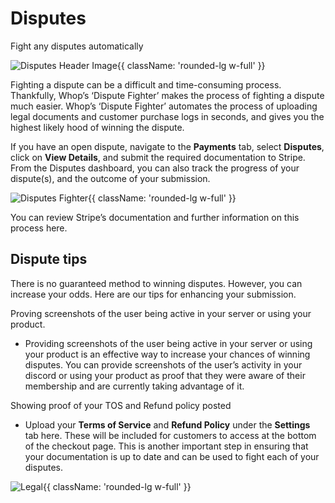 
<HeroPattern />

# Disputes

Fight any disputes automatically

![Disputes Header Image](https://i.imgur.com/mKDl4N4.png){{ className: 'rounded-lg w-full' }}

Fighting a dispute can be a difficult and time-consuming process. Thankfully, Whop’s ‘Dispute Fighter’ makes the process of fighting a dispute much easier. Whop’s ‘Dispute Fighter’ automates the process of uploading legal documents and customer purchase logs in seconds, and gives you the highest likely hood of winning the dispute.

If you have an open dispute, navigate to the **Payments** tab, select **Disputes**, click on **View Details**, and submit the required documentation to Stripe. From the Disputes dashboard, you can also track the progress of your dispute(s), and the outcome of your submission.

![Disputes Fighter](https://cdn.discordapp.com/attachments/1028424503707062362/1065712144777228378/DIsputeFighter.gif){{ className: 'rounded-lg w-full' }}

You can review Stripe’s documentation and further information on this process here.

## Dispute tips

There is no guaranteed method to winning disputes. However, you can increase your odds. Here are our tips for enhancing your submission.

Proving screenshots of the user being active in your server or using your product.

- Providing screenshots of the user being active in your server or using your product is an effective way to increase your chances of winning disputes. You can provide screenshots of the user’s activity in your discord or using your product as proof that they were aware of their membership and are currently taking advantage of it.

Showing proof of your TOS and Refund policy posted

- Upload your **Terms of Service** and **Refund Policy** under the **Settings** tab here. These will be included for customers to access at the bottom of the checkout page. This is another important step in ensuring that your documentation is up to date and can be used to fight each of your disputes.

![Legal](https://i.imgur.com/wlMNo4i.png){{ className: 'rounded-lg w-full' }}